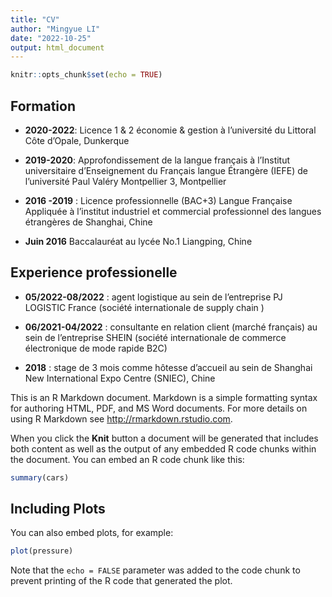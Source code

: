 ---
title: "CV"
author: "Mingyue LI"
date: "2022-10-25"
output: html_document
---

```{r setup, include=FALSE}
knitr::opts_chunk$set(echo = TRUE)
```


## Formation

-   **2020-2022**: Licence 1 & 2 économie & gestion à l'université du Littoral Côte d'Opale, Dunkerque

-   **2019-2020**: Approfondissement de la langue français à l'Institut universitaire d'Enseignement du Français langue Étrangère (IEFE) de l'université Paul Valéry Montpellier 3, Montpellier

-   **2016 -2019** : Licence professionnelle (BAC+3) Langue Française Appliquée à l'institut industriel et commercial professionnel des langues étrangères de Shanghai, Chine

-   **Juin 2016** Baccalauréat au lycée No.1 Liangping, Chine


## Experience professionelle

-   **05/2022-08/2022** : agent logistique au sein de l'entreprise PJ LOGISTIC France (société internationale de supply chain )

-   **06/2021-04/2022** : consultante en relation client (marché français) au sein de l'entreprise SHEIN (société internationale de commerce électronique de mode rapide B2C)

-   **2018** : stage de 3 mois comme hôtesse d'accueil au sein de Shanghai New International Expo Centre (SNIEC), Chine

This is an R Markdown document. Markdown is a simple formatting syntax for authoring HTML, PDF, and MS Word documents. For more details on using R Markdown see <http://rmarkdown.rstudio.com>.

When you click the **Knit** button a document will be generated that includes both content as well as the output of any embedded R code chunks within the document. You can embed an R code chunk like this:

```{r cars}
summary(cars)
```

## Including Plots

You can also embed plots, for example:

```{r pressure, echo=FALSE}
plot(pressure)
```

Note that the `echo = FALSE` parameter was added to the code chunk to prevent printing of the R code that generated the plot.
